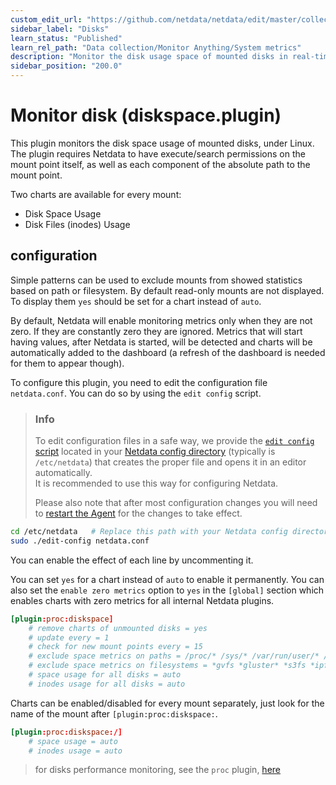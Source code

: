 ```yaml
---
custom_edit_url: "https://github.com/netdata/netdata/edit/master/collectors/diskspace.plugin/README.md"
sidebar_label: "Disks"
learn_status: "Published"
learn_rel_path: "Data collection/Monitor Anything/System metrics"
description: "Monitor the disk usage space of mounted disks in real-time with the Netdata Agent, plus preconfigured alarms for disks at risk of filling up."
sidebar_position: "200.0"
---
```

# Monitor disk (diskspace.plugin)

This plugin monitors the disk space usage of mounted disks, under Linux. The plugin requires Netdata to have execute/search permissions on the mount point itself, as well as each component of the absolute path to the mount point.

Two charts are available for every mount:

- Disk Space Usage
- Disk Files (inodes) Usage

## configuration

Simple patterns can be used to exclude mounts from showed statistics based on path or filesystem. By default read-only mounts are not displayed. To display them `yes` should be set for a chart instead of `auto`.

By default, Netdata will enable monitoring metrics only when they are not zero. If they are constantly zero they are ignored. Metrics that will start having values, after Netdata is started, will be detected and charts will be automatically added to the dashboard (a refresh of the dashboard is needed for them to appear though).

To configure this plugin, you need to edit the configuration file `netdata.conf`. You can do so by using the `edit config` script.  

> ### Info
>
> To edit configuration files in a safe way, we provide the [`edit config` script](/docs/getting-started/manage-and-configure/configuration#use-edit-config-to-edit-configuration-files) located in your [Netdata config directory](/docs/getting-started/manage-and-configure/configuration#the-netdata-config-directory) (typically is `/etc/netdata`) that creates the proper file and opens it in an editor automatically.  
> It is recommended to use this way for configuring Netdata.
>
> Please also note that after most configuration changes you will need to [restart the Agent](/docs/getting-started/manage-and-configure/start-stop-or-restart-the-netdata-agent) for the changes to take effect.

```bash
cd /etc/netdata   # Replace this path with your Netdata config directory, if different
sudo ./edit-config netdata.conf
```

You can enable the effect of each line by uncommenting it.

You can set `yes` for a chart instead of `auto` to enable it permanently. You can also set the `enable zero metrics` option to `yes` in the `[global]` section which enables charts with zero metrics for all internal Netdata plugins.

```conf
[plugin:proc:diskspace]
    # remove charts of unmounted disks = yes
    # update every = 1
    # check for new mount points every = 15
    # exclude space metrics on paths = /proc/* /sys/* /var/run/user/* /run/user/* /snap/* /var/lib/docker/*
    # exclude space metrics on filesystems = *gvfs *gluster* *s3fs *ipfs *davfs2 *httpfs *sshfs *gdfs *moosefs fusectl autofs
    # space usage for all disks = auto
    # inodes usage for all disks = auto
```

Charts can be enabled/disabled for every mount separately, just look for the name of the mount after `[plugin:proc:diskspace:`.

```conf
[plugin:proc:diskspace:/]
    # space usage = auto
    # inodes usage = auto
```

> for disks performance monitoring, see the `proc` plugin, [here](/docs/data-collection/monitor-anything/System%20Metrics/OS-provided-metrics-proc.plugin#monitoring-disks)
